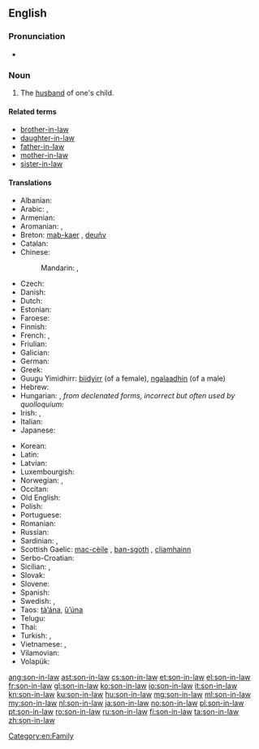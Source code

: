 ==English==

===Pronunciation===
* {{audio|en-us-son-in-law.ogg|Audio (US)}}

===Noun===
{{en-noun|head=[[son]][[-in-law]]|pl=sons-in-law}}

# The [[husband]] of one's child.

====Related terms====
* [[brother-in-law]]
* [[daughter-in-law]]
* [[father-in-law]]
* [[mother-in-law]]
* [[sister-in-law]]

====Translations====
{{trans-top|son-in-law}}
* Albanian: {{t-|sq|dhëndër|m}}
* Arabic: {{t-|ar|زوج الابنة|m|tr=zawj al-íbna|sc=Arab}}, {{t-|ar|صهر|m|tr=Sihr|sc=Arab}}
* Armenian: {{t-|hy|փեսա|tr=p’esa}}
* Aromanian: {{t-|rup|dzinire|m}}, {{t-|rup|dziniri|m}}
* Breton: [[mab-kaer]] {{m}}, [[deuñv]] {{m}}
* Catalan: {{t-|ca|gendre|m}}
* Chinese:
*: Mandarin: {{t-|cmn|女婿|tr=nǚxu|sc=Hani}},  {{t-|cmn|婿|tr=xù|sc=Hani}}
* Czech: {{t+|cs|zeť|m}}
* Danish: {{t-|da|svigersøn|c}}
* Dutch: {{t+|nl|schoonzoon|m}}
* Estonian: {{t-|et|väimees}}
* Faroese: {{t-|fo|versonur|m}}
* Finnish: {{t+|fi|vävy}}
* French: {{t+|fr|beau-fils|m}}, {{t+|fr|gendre|m}}
* Friulian: {{tø|fur|ginar|m}}
* Galician: {{t+|gl|xenro|m}}
* German: {{t+|de|Schwiegersohn|m}}
* Greek: {{t+|el|γαμπρός|m|tr=gamprós}}
* Guugu Yimidhirr: [[biidyirr]] (of a female), [[ngalaadhin]] (of a male)
* Hebrew: {{t+|he|חתן|m|alt=חָתָן|tr=khatan}}
* Hungarian: {{t+|hu|vő}}, ''from declenated forms, incorrect but often used by quolloquium:'' {{t+|hu|vej}}
* Irish: {{t-|ga|cliamhain|m}}, {{t-|ga|cliamhaineacha|p}}
* Italian: {{t+|it|genero|m}}
* Japanese: {{t+|ja|婿|tr=むこ, muko}}
{{trans-mid}}
* Korean: {{t+|ko|사위|tr=sawi|sc=Kore}}
* Latin: {{t+|la|gener|m}}
* Latvian: {{t+|lv|znots}}
* Luxembourgish: {{t-|lb|Eedem|m}}
* Norwegian: {{t+|no|svigersønn}}, {{t-|no|måg}}
* Occitan: {{t+|oc|gendre|m}}
* Old English: {{t-|ang|aþum|m|alt=āþum}}
* Polish: {{t+|pl|zięć|m}}
* Portuguese: {{t+|pt|genro|m}}
* Romanian: {{t+|ro|ginere|m}}
* Russian: {{t+|ru|зять|m|tr=zjat’}}
* Sardinian: {{t-|sc|géneru|m}}, {{t-|sc|génniru|m}}
* Scottish Gaelic: [[mac-cèile]] {{m}}, [[ban-sgoth]] {{m}}, [[cliamhainn]] {{m}}
* Serbo-Croatian: {{t-|sh|zet}}
* Sicilian: {{t+|scn|ienniru|m}}, {{t+|scn|jenniru|m}}
* Slovak: {{t-|sk|zať|m}}
* Slovene: {{t+|sl|zet|m}}
* Spanish: {{t+|es|yerno|m}}
* Swedish: {{t+|sv|svärson|c}}, {{t+|sv|måg|c}}
* Taos: [[tà’ána]], [[ȕ’úna]]
* Telugu: {{t+|te|అల్లుడు}}
* Thai: {{t-|th|ลูกเขย|tr=loog-keuy|sc=Thai}}
* Turkish: {{t+|tr|damat}}, {{t+|tr|güveyi}}
* Vietnamese: {{t+|vi|rể}}, {{t-|vi|con rể}}
* Vilamovian: {{tø|wym|adum}}
* Volapük: {{t+|vo|lüson}}
{{trans-bottom}}

[[Category:en:Family]]

[[ang:son-in-law]]
[[ast:son-in-law]]
[[cs:son-in-law]]
[[et:son-in-law]]
[[el:son-in-law]]
[[fr:son-in-law]]
[[gl:son-in-law]]
[[ko:son-in-law]]
[[io:son-in-law]]
[[it:son-in-law]]
[[kn:son-in-law]]
[[ku:son-in-law]]
[[hu:son-in-law]]
[[mg:son-in-law]]
[[ml:son-in-law]]
[[my:son-in-law]]
[[nl:son-in-law]]
[[ja:son-in-law]]
[[no:son-in-law]]
[[pl:son-in-law]]
[[pt:son-in-law]]
[[ro:son-in-law]]
[[ru:son-in-law]]
[[fi:son-in-law]]
[[ta:son-in-law]]
[[zh:son-in-law]]